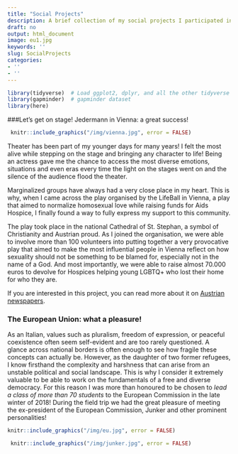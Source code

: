 ```yaml
---
title: "Social Projects"
description: A brief collection of my social projects I participated in
draft: no
output: html_document
image: eu1.jpg
keywords: ''
slug: SocialProjects
categories:
- ''
- ''
---
```

```r
library(tidyverse)  # Load ggplot2, dplyr, and all the other tidyverse packages
library(gapminder)  # gapminder dataset
library(here)
```


###Let's get on stage! Jedermann in Vienna: a great success! 


```r
 knitr::include_graphics("/img/vienna.jpg", error = FALSE)
```

Theater has been part of my younger days for many years! I felt the most alive while stepping on the stage and bringing any character to life! Being an actress gave me the chance to access the most diverse emotions, situations and even eras every time the light on the stages went on and the silence of the audience flood the theater.

Marginalized groups have always had a very close place in my heart. 
This is why, when I came across the play organised by the LifeBall in Vienna, a play that aimed to normalize homosexual love while raising funds for Aids Hospice, I finally found a way to fully express my support to this community.

The play took place in the national Cathedral of St. Stephan, a symbol of Christianity and Austrian proud. As I joined the organisation, we were able to involve more than 100 volunteers into putting together a very provocative play that aimed to make the most influential people in Vienna reflect on how sexuality should not be something to be blamed for, especially not in the name of a God. And most importantly, we were able to raise almost 70.000 euros to devolve for Hospices helping young LGBTQ+ who lost their home for who they are.

If you are interested in this project, you can read more about it on [Austrian newspapers](https://kurier.at/gesund/jedermann-reloaded-im-stephansdom-68500-euro-fuer-aids-hospiz/400341427).

### The European Union: what a pleasure!

As an Italian, values such as pluralism, freedom of expression, or peaceful coexistence often seem
self-evident and are too rarely questioned. A glance across national borders is often enough to see
how fragile these concepts can actually be. However, as the daughter of two former refugees, I know
firsthand the complexity and harshness that can arise from an unstable political and social landscape.
This is why I consider it extremely valuable to be able to work on the fundamentals of a free and
diverse democracy. 
For this reason I was more than honoured to be chosen to _lead a class of more than 70 students_ to the European Commission in the late winter of 2018! During the field trip we had the great pleasure of meeting the ex-president of 
the European Commission, Junker and other prominent personalities!

```r
knitr::include_graphics("/img/eu.jpg", error = FALSE)
```

```r
 knitr::include_graphics("/img/junker.jpg", error = FALSE)
```
